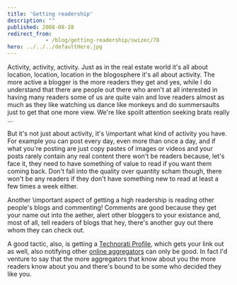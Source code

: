 ```yaml
---
title: 'Getting readership'
description: ""
published: 2008-08-28
redirect_from: 
            - /blog/getting-readership/swizec/78
hero: ../../../defaultHero.jpg
---
```

Activity, activity, activity. Just as in the real estate world it&#x27;s all about location, location, location in the blogosphere it&#x27;s all about activity. The more active a blogger is the more readers they get and yes, while I do understand that there are people out there who aren&#x27;t at all interested in having many readers some of us are quite vain and love readers almost as much as they like watching us dance like monkeys and do summersaults just to get that one more view. We&#x27;re like spoilt attention seeking brats really ...  
  
But it&#x27;s not just about activity, it&#x27;s \\important what kind of activity you have. For example you can post every day, even more than once a day, and if what you&#x27;re posting are just copy pastes of images or videos and your posts rarely contain any real content there won&#x27;t be readers because, let&#x27;s face it, they need to have something of value to read if you want them coming back. Don&#x27;t fall into the quality over quantity scham though, there won&#x27;t be any readers if they don&#x27;t have something new to read at least a few times a week either.  
  
Another \\important aspect of getting a high readership is reading other people&#x27;s blogs and commenting! Comments are good because they get your name out into the aether, alert other bloggers to your existance and, most of all, tell readers of blogs that hey, there&#x27;s another guy out there whom they can check out.

A good tactic, also, is getting a [Technorati Profile](http://technorati.com/claim/3h4sn3jvks), which gets your link out as well, also notifying other [online aggregators](blogorola.com) can only be good. In fact I&#x27;d venture to say that the more aggregators that know about you the more readers know about you and there&#x27;s bound to be some who decided they like you.